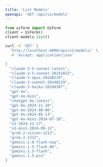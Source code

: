 ```yaml
---
title: 'List Models'
openapi: 'GET /api/v1/models'
---
```


<RequestExample>




```python python
from uiform import UiForm
client = UiForm()
client.models.list()
```


```bash curl
curl -X 'GET' \
  'http://localhost:4000/api/v1/models/' \
  -H 'accept: application/json'
```

</RequestExample>


<ResponseExample>

```json 200
[
  "claude-3-5-sonnet-latest",
  "claude-3-5-sonnet-20241022",
  "claude-3-opus-20240229",
  "claude-3-sonnet-20240229",
  "claude-3-haiku-20240307",
  "gpt-4o",
  "gpt-4o-mini",
  "chatgpt-4o-latest",
  "gpt-4o-2024-11-20",
  "gpt-4o-2024-08-06",
  "gpt-4o-2024-05-13",
  "gpt-4o-mini-2024-07-18",
  "o1-2024-12-17",
  "o1-mini-2024-09-12",
  "grok-2-vision-1212",
  "grok-2-1212",
  "gemini-2.0-flash-exp",
  "gemini-1.5-flash-8b",
  "gemini-1.5-flash",
  "gemini-1.5-pro"
]

```


</ResponseExample>

